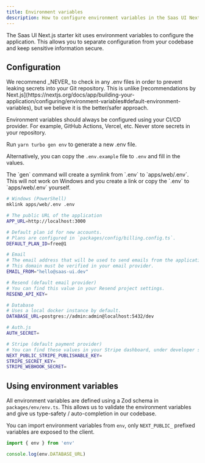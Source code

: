 ```yaml
---
title: Environment variables
description: How to configure environment variables in the Saas UI Next.js starter kit.
---
```


The Saas UI Next.js starter kit uses environment variables to configure the application.
This allows you to separate configuration from your codebase and keep sensitive information secure.

## Configuration

<Info>
  We recommend _NEVER_ to check in any .env files in order to prevent leaking
  secrets into your Git repository. This is unlike [recommendations by
  Next.js](https://nextjs.org/docs/app/building-your-application/configuring/environment-variables#default-environment-variables),
  but we believe it is the better/safer approach.
</Info>

Environment variables should always be configured using your CI/CD provider. For example, GitHub Actions, Vercel, etc. Never store secrets in your repository.

Run `yarn turbo gen env` to generate a new .env file.

Alternatively, you can copy the `.env.example` file to `.env` and fill in the values.

<Info status="warning">
  The `gen` command will create a symlink from `.env` to `apps/web/.env`. This
  will not work on Windows and you create a link or copy the `.env` to
  `apps/web/.env` yourself.
</Info>

```bash
# Windows (PowerShell)
mklink apps/web/.env .env
```

```bash
# The public URL of the application
APP_URL=http://localhost:3000

# Default plan id for new accounts.
# Plans are configured in `packages/config/billing.config.ts`.
DEFAULT_PLAN_ID=free@1

# Email
# The email address that will be used to send emails from the application.
# This domain must be verified in your email provider.
EMAIL_FROM="hello@saas-ui.dev"

# Resend (default email provider)
# You can find this value in your Resend project settings.
RESEND_API_KEY=

# Database
# Uses a local docker instance by default.
DATABASE_URL=postgres://admin:admin@localhost:5432/dev

# Auth.js
AUTH_SECRET=

# Stripe (default payment provider)
# You can find these values in your Stripe dashboard, under developer settings.
NEXT_PUBLIC_STRIPE_PUBLISHABLE_KEY=
STRIPE_SECRET_KEY=
STRIPE_WEBHOOK_SECRET=
```

## Using environment variables

All environment variables are defined using a Zod schema in `packages/env/env.ts`.
This allows us to validate the environment variables and give us type-safety / auto-completion in our codebase.

You can import environment variables from `env`, only `NEXT_PUBLIC_` prefixed variables are exposed to the client.

```ts
import { env } from 'env'

console.log(env.DATABASE_URL)
```

